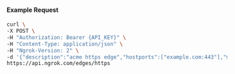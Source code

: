 
#### Example Request

```bash
curl \
-X POST \
-H "Authorization: Bearer {API_KEY}" \
-H "Content-Type: application/json" \
-H "Ngrok-Version: 2" \
-d '{"description":"acme https edge","hostports":["example.com:443"],"metadata":"{\"environment\": \"staging\"}"}' \
https://api.ngrok.com/edges/https
```
